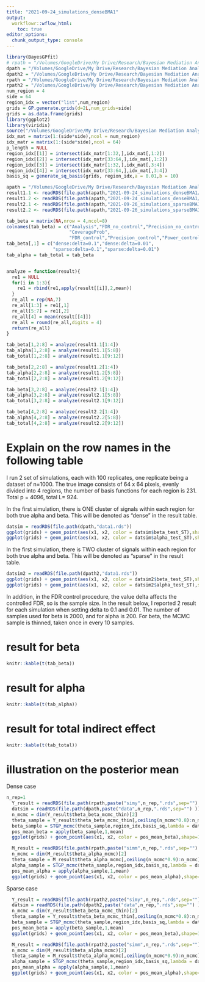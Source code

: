 ```yaml
---
title: "2021-09-24_simulations_denseBMA1"
output:
  workflowr::wflow_html:
    toc: true
editor_options:
  chunk_output_type: console
---
```


```r
library(BayesGPfit)
# rpath = "/Volumes/GoogleDrive/My Drive/Research/Bayesian Mediation Analysis/2021_BMA_cleaned/simulations/2021-09-24_simulations_denseBMA1/sim_result"
dpath = "/Volumes/GoogleDrive/My Drive/Research/Bayesian Mediation Analysis/2021_BMA_cleaned/simulations/2021-09-24_simulations_denseBMA1/data"
dpath2 = "/Volumes/GoogleDrive/My Drive/Research/Bayesian Mediation Analysis/2021_BMA_cleaned/simulations/2021-09-26_simulations_sparseBMA1"
rpath = "/Volumes/GoogleDrive/My Drive/Research/Bayesian Mediation Analysis/2021_BMA_cleaned/simulations/2021-09-24_simulations_denseBMA1/sim_result"
rpath2 = "/Volumes/GoogleDrive/My Drive/Research/Bayesian Mediation Analysis/2021_BMA_cleaned/simulations/2021-09-26_simulations_sparseBMA1/sim_result2"
num_region = 4
side = 64
region_idx = vector("list",num_region)
grids = GP.generate.grids(d=2L,num_grids=side)
grids = as.data.frame(grids)
library(ggplot2)
library(viridis)
source("/Volumes/GoogleDrive/My Drive/Research/Bayesian Mediation Analysis/Soft_thresholding/STGP_code/Mediation_Analysis/BMA_pkg/R/MA_data_generation.R", echo=TRUE)
idx_mat = matrix(1:(side*side),ncol = num_region)
idx_matr = matrix(1:(side*side),ncol = 64)
p_length = NULL
region_idx[[1]] = intersect(idx_matr[1:32,],idx_mat[,1:2])
region_idx[[2]] = intersect(idx_matr[33:64,],idx_mat[,1:2])
region_idx[[3]] = intersect(idx_matr[1:32,],idx_mat[,3:4])
region_idx[[4]] = intersect(idx_matr[33:64,],idx_mat[,3:4])
basis_sq = generate_sq_basis(grids, region_idx,a = 0.01,b = 10)
```



```r
apath = "/Volumes/GoogleDrive/My Drive/Research/Bayesian Mediation Analysis/2021_BMA_cleaned/simulations/"
result1.1 <- readRDS(file.path(apath,"2021-09-24_simulations_denseBMA1/analysis_result_delta01.rds"))
result1.2 <- readRDS(file.path(apath,"2021-09-24_simulations_denseBMA1/analysis_result_delta001.rds"))
result2.1 <- readRDS(file.path(apath,"2021-09-26_simulations_sparseBMA1/analysis_result_delta01.rds"))
result2.2 <- readRDS(file.path(apath,"2021-09-26_simulations_sparseBMA1/analysis_result_delta001.rds"))

tab_beta = matrix(NA,nrow = 4,ncol=8)
colnames(tab_beta) = c("Analysis","FDR_no_control","Precision_no_control","Power_no_control",
                       "CoverageProb",
                       "FDR_control","Precision_control","Power_control")
tab_beta[,1] = c("dense:delta=0.1","dense:delta=0.01",
                 "sparse:delta=0.1","sparse:delta=0.01")
tab_alpha = tab_total = tab_beta


analyze = function(result){
  re1 = NULL
  for(i in 1:3){
    re1 = rbind(re1,apply(result[[i]],2,mean))
  }
  re_all = rep(NA,7)
  re_all[1:3] = re1[,1]
  re_all[5:7] = re1[,2]
  re_all[4] = mean(result[[4]])
  re_all = round(re_all,digits = 4)
  return(re_all)
}

tab_beta[1,2:8] = analyze(result1.1[1:4])
tab_alpha[1,2:8] = analyze(result1.1[5:8])
tab_total[1,2:8] = analyze(result1.1[9:12])

tab_beta[2,2:8] = analyze(result1.2[1:4])
tab_alpha[2,2:8] = analyze(result1.2[5:8])
tab_total[2,2:8] = analyze(result1.2[9:12])

tab_beta[3,2:8] = analyze(result2.1[1:4])
tab_alpha[3,2:8] = analyze(result2.1[5:8])
tab_total[3,2:8] = analyze(result2.1[9:12])

tab_beta[4,2:8] = analyze(result2.2[1:4])
tab_alpha[4,2:8] = analyze(result2.2[5:8])
tab_total[4,2:8] = analyze(result2.2[9:12])


```
# Explain on the row names in the following table

I run 2 set of simulations, each with 100 replicates, one replicate being a dataset of n=1000. The true image consists of 64 x 64 pixels, evenly divided into 4 regions, the number of basis functions for each region is 231. Total p = 4096, total L= 924.

In the first simulation, there is ONE cluster of signals within each region for both true alpha and beta. This will be denoted as "dense" in the result table.

```r
datsim = readRDS(file.path(dpath,"data1.rds"))
ggplot(grids) + geom_point(aes(x1, x2, color = datsim$beta_test_ST),shape=15,size=2) + scale_color_viridis()
ggplot(grids) + geom_point(aes(x1, x2, color = datsim$alpha_test_ST),shape=15,size=2) + scale_color_viridis()
```

In the first simulation, there is TWO cluster of signals within each region for both true alpha and beta. This will be denoted as "sparse" in the result table.
```r
datsim2 = readRDS(file.path(dpath2,"data1.rds"))
ggplot(grids) + geom_point(aes(x1, x2, color = datsim2$beta_test_ST),shape=15,size=2) + scale_color_viridis()
ggplot(grids) + geom_point(aes(x1, x2, color = datsim2$alpha_test_ST),shape=15,size=2) + scale_color_viridis()
```

In addition, in the FDR control procedure, the value delta affects the controlled FDR, so is the sample size. In the result below, I reported 2 result for each simulation when setting delta to 0.1 and 0.01.
The number of samples used for beta is 2000, and for alpha is 200. For beta, the MCMC sample is thinned, taken once in every 10 samples.

# result for beta
```r
knitr::kable(t(tab_beta))
```

# result for alpha
```r
knitr::kable(t(tab_alpha))
```

# result for total indirect effect
```r
knitr::kable(t(tab_total))
```

# illustration on the posterior mean
Dense case

```r
n_rep=1
  Y_result = readRDS(file.path(rpath,paste("simy",n_rep,".rds",sep="") ))
  datsim = readRDS(file.path(dpath,paste("data",n_rep,".rds",sep="") ))
  n_mcmc = dim(Y_result$theta_beta_mcmc_thin)[2]
  theta_sample = Y_result$theta_beta_mcmc_thin[,ceiling(n_mcmc*0.8):n_mcmc]
  beta_sample = STGP_mcmc(theta_sample,region_idx,basis_sq,lambda = datsim$lambda)
  pos_mean_beta = apply(beta_sample,1,mean)
  ggplot(grids) + geom_point(aes(x1, x2, color = pos_mean_beta),shape=15,size=2) + scale_color_viridis()
```

```r
  M_result = readRDS(file.path(rpath,paste("simm",n_rep,".rds",sep="") ))
  n_mcmc = dim(M_result$theta_alpha_mcmc)[2]
  theta_sample = M_result$theta_alpha_mcmc[,ceiling(n_mcmc*0.9):n_mcmc]
  alpha_sample = STGP_mcmc(theta_sample,region_idx,basis_sq,lambda = datsim$lambda)
  pos_mean_alpha = apply(alpha_sample,1,mean)
  ggplot(grids) + geom_point(aes(x1, x2, color = pos_mean_alpha),shape=15,size=2) + scale_color_viridis()
```

Sparse case


```r
  Y_result = readRDS(file.path(rpath2,paste("simy",n_rep,".rds",sep="") ))
  datsim = readRDS(file.path(dpath2,paste("data",n_rep,".rds",sep="") ))
  n_mcmc = dim(Y_result$theta_beta_mcmc_thin)[2]
  theta_sample = Y_result$theta_beta_mcmc_thin[,ceiling(n_mcmc*0.8):n_mcmc]
  beta_sample = STGP_mcmc(theta_sample,region_idx,basis_sq,lambda = datsim$lambda)
  pos_mean_beta = apply(beta_sample,1,mean)
  ggplot(grids) + geom_point(aes(x1, x2, color = pos_mean_beta),shape=15,size=2) + scale_color_viridis()
```

```r
  M_result = readRDS(file.path(rpath2,paste("simm",n_rep,".rds",sep="") ))
  n_mcmc = dim(M_result$theta_alpha_mcmc)[2]
  theta_sample = M_result$theta_alpha_mcmc[,ceiling(n_mcmc*0.9):n_mcmc]
  alpha_sample = STGP_mcmc(theta_sample,region_idx,basis_sq,lambda = datsim$lambda)
  pos_mean_alpha = apply(alpha_sample,1,mean)
  ggplot(grids) + geom_point(aes(x1, x2, color = pos_mean_alpha),shape=15,size=2) + scale_color_viridis()
```
